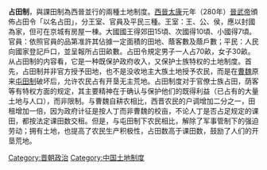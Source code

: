 {{unreferenced|time=2013-8-24}}
'''占田制'''，與課田制為西晉並行的兩種土地制度。[[西晉|西晉]][[太康_(西晋)|太康]]元年（280年）[[晉武帝|晉武帝]]頒佈占田令「以名占田」，分王室、官員及平民三種。王室：王、公、侯，應以封國為家，但可在京城有房屋一棟。大國國王得郊田15頃、次國得10頃、小國得7頃。官員：依照官員的品第准許其佔據一定面積的田地、蔭客數及蔭戶數；平民：人民向國家登記戶口，並呈報所占田畝數。占田令規定男子一人占70畝，女子30畝。从占田制的内容看，它是一种既保护政府收入，又保护士族特权的土地制度。首先，占田制并非官方授予田地，也不是没收地主大族土地授予农民，而是在[[曹魏|曹魏]]原来[[屯田制|屯田制]]破坏后，允许农民占有开垦无主荒地。占田制度对于官僚士族占田，荫客等有特权方面的规定，其主要精神在于确认与保护他们的既得利益（已占有的大量土地与人口），而非限制。与曹魏自耕农相比，西晋农民的户调增加二分之一，田租增加一倍，因为政府计征是按人丁而非曹魏的校亩，不论人丁是否占足规定的课田，都按法定课田数交租。但是，与屯田制下农民相比，解除了军事管制下的强迫劳动；拥有土地，也提高了农民生产积极性，占田数高于课田数，鼓励了人们的开垦荒地。

{{China-hist-stub}}

[[Category:晋朝政治|Category:晋朝政治]]
[[Category:中国土地制度|Category:中国土地制度]]